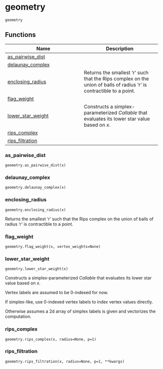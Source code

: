 # geometry { #splex.geometry }

`geometry`

## Functions

| Name | Description |
| --- | --- |
| [as_pairwise_dist](#splex.geometry.as_pairwise_dist) |  |
| [delaunay_complex](#splex.geometry.delaunay_complex) |  |
| [enclosing_radius](#splex.geometry.enclosing_radius) | Returns the smallest 'r' such that the Rips complex on the union of balls of radius 'r' is contractible to a point. |
| [flag_weight](#splex.geometry.flag_weight) |  |
| [lower_star_weight](#splex.geometry.lower_star_weight) | Constructs a simplex-parameterized _Callable_ that evaluates its lower star value based on _x_.  |
| [rips_complex](#splex.geometry.rips_complex) |  |
| [rips_filtration](#splex.geometry.rips_filtration) |  |

### as_pairwise_dist { #splex.geometry.as_pairwise_dist }

`geometry.as_pairwise_dist(x)`

### delaunay_complex { #splex.geometry.delaunay_complex }

`geometry.delaunay_complex(x)`

### enclosing_radius { #splex.geometry.enclosing_radius }

`geometry.enclosing_radius(x)`

Returns the smallest 'r' such that the Rips complex on the union of balls of radius 'r' is contractible to a point.

### flag_weight { #splex.geometry.flag_weight }

`geometry.flag_weight(x, vertex_weights=None)`

### lower_star_weight { #splex.geometry.lower_star_weight }

`geometry.lower_star_weight(x)`

Constructs a simplex-parameterized _Callable_ that evaluates its lower star value based on _x_. 

Vertex labels are assumed to be 0-indexed for now. 

If simplex-like, use 0-indexed vertex labels to index vertex values directly. 

Otherwise assumes a 2d array of simplex labels is given and vectorizes the computation.

### rips_complex { #splex.geometry.rips_complex }

`geometry.rips_complex(x, radius=None, p=1)`

### rips_filtration { #splex.geometry.rips_filtration }

`geometry.rips_filtration(x, radius=None, p=1, **kwargs)`
